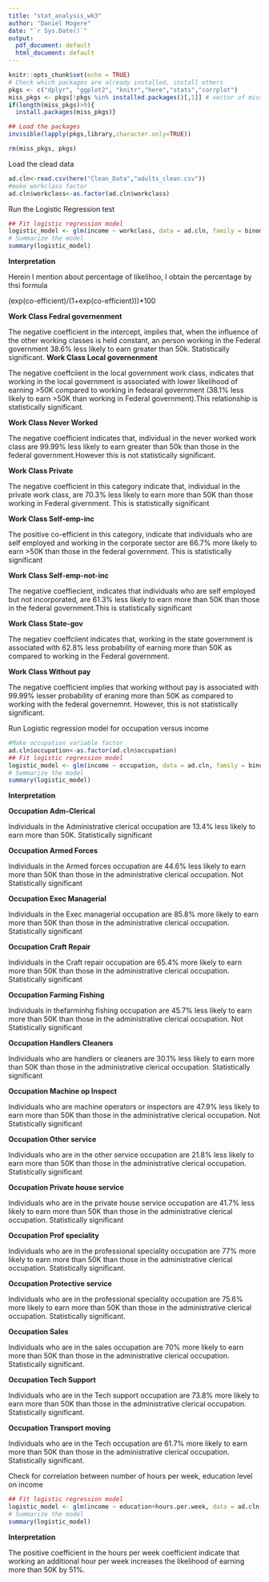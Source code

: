 ---
title: "stat_analysis_wk3"
author: "Daniel Mogere"
date: "`r Sys.Date()`"
output:
  pdf_document: default
  html_document: default
---

```{r setup, include=FALSE}
knitr::opts_chunk$set(echo = TRUE)
# Check which packages are already installed, install others
pkgs <- c("dplyr", "ggplot2", "knitr","here","stats","corrplot")
miss_pkgs <- pkgs[!pkgs %in% installed.packages()[,1]] # vector of missing packages
if(length(miss_pkgs)>0){
  install.packages(miss_pkgs)}

## Load the packages
invisible(lapply(pkgs,library,character.only=TRUE))

rm(miss_pkgs, pkgs)
```

Load the clead data
```{r}
ad.cln<-read.csv(here("Clean_Data","adults_clean.csv"))
#make workclass factor
ad.cln$workclass<-as.factor(ad.cln$workclass)
```

Run the Logistic Regression test
```{r}
## Fit logistic regression model
logistic_model <- glm(income ~ workclass, data = ad.cln, family = binomial)
# Summarize the model
summary(logistic_model)
```
__Interpretation__

Herein I mention about percentage of likelihoo, I obtain the percentage by thsi formula

(exp(co-efficient)/(1+exp(co-efficient)))*100

__Work Class Fedral governenment__

The negative coefficient in the intercept, implies that, when the influence of the other working classes is held constant, an person working in the Federal government 38.6% less likely to earn greater than 50k. Statistically significant.
__Work Class Local governenment__

The negative coeffciient in the local government work class, indicates that working in the local government is associated with lower likelihood of earning >50K compared to working in fedearal government (38.1% less likely to earn >50K than working in Federal government).This relationship is statistically significant.

__Work Class Never Worked__

The negative coefficient indicates that, individual in the never worked work class are 99.99% less likely to earn greater than 50k than those in the federal government.However this is not statistically significant.

__Work Class Private__

The negative coefficient in this category indicate that, individual in the private work class, are 70.3% less likely to earn more than 50K than those working in Federal givernment. This is statistically significant

__Work Class Self-emp-inc__

The positive co-efficient in this category, indicate that individuals who are self employed and working in the corporate sector are 66.7% more likely to earn >50K than those in the federal government. This is statistically significant

__Work Class Self-emp-not-inc__

The negative coeffiecient, indicates that individuals who are self employed but not incorporated, are 61.3% less likely to earn more than 50K than those in the federal government.This is statistically significant

__Work Class State-gov__

The negatiev coeffciient indicates that, working in the state government is associated with 62.8% less probability of earning more than 50K as compared to working in the Federal government.

__Work Class Without pay__

The negative coefficient implies that working without pay is associated with 99.99% lesser probability of eraning more than 50K as compared to working with the federal governemnt. However, this is not statistically significant.


Run Logistic regression model for occupation versus income
```{r}
#Make occupation variable factor
ad.cln$occupation<-as.factor(ad.cln$occupation)
## Fit logistic regression model
logistic_model <- glm(income ~ occupation, data = ad.cln, family = binomial)
# Summarize the model
summary(logistic_model)
```
__Interpretation__

__Occupation Adm-Clerical__

Individuals in the Administrative clerical occupation are 13.4% less likely to earn more than 50K. Statistically significant

__Occupation Armed Forces__

Individuals in the Armed forces occupation are 44.6% less likely to earn more than 50K than those in the administrative clerical occupation. Not Statistically significant

__Occupation Exec Managerial__

Individuals in the Exec managerial occupation are 85.8% more likely to earn more than 50K than those in the administrative clerical occupation. Statistically significant

__Occupation Craft Repair__

Individuals in the Craft repair occupation are 65.4% more likely to earn more than 50K than those in the administrative clerical occupation. Statistically significant

__Occupation Farming Fishing__

Individuals in thefarminhg fishing occupation are 45.7% less likely to earn more than 50K than those in the administrative clerical occupation. Not Statistically significant

__Occupation  Handlers Cleaners__

Individuals who are handlers or cleaners are 30.1% less likely to earn more than 50K than those in the administrative clerical occupation. Statistically significant

__Occupation  Machine op Inspect__

Individuals who are machine operators or inspectors are 47.9% less likely to earn more than 50K than those in the administrative clerical occupation. Not Statistically significant

__Occupation  Other service__

Individuals who are in the other service occupation are 21.8% less likely to earn more than 50K than those in the administrative clerical occupation. Statistically significant


__Occupation  Private house service__

Individuals who are in the private house service occupation are 41.7% less likely to earn more than 50K than those in the administrative clerical occupation. Statistically significant

__Occupation  Prof speciality__

Individuals who are in the professional speciality occupation are 77% more likely to earn more than 50K than those in the administrative clerical occupation. Statistically significant.

__Occupation  Protective service__

Individuals who are in the professional speciality occupation are 75.6% more likely to earn more than 50K than those in the administrative clerical occupation. Statistically significant.

__Occupation  Sales__

Individuals who are in the sales occupation are 70% more likely to earn more than 50K than those in the administrative clerical occupation. Statistically significant.


__Occupation  Tech Support__

Individuals who are in the Tech support occupation are 73.8% more likely to earn more than 50K than those in the administrative clerical occupation. Statistically significant.

__Occupation  Transport moving__

Individuals who are in the Tech occupation are 61.7% more likely to earn more than 50K than those in the administrative clerical occupation. Statistically significant.

Check for correlation between number of hours per week, education level on income
```{r}
## Fit logistic regression model
logistic_model <- glm(income ~ education+hours.per.week, data = ad.cln, family = binomial)
# Summarize the model
summary(logistic_model)
```

__Interpretation__

The positive coefficient in the hours per week coefficient indicate that working an additional hour per week increases the likelihood of earning more than 50K by 51%.